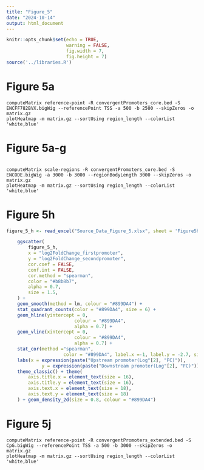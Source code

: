 ```yaml
---
title: "Figure_5"
date: "2024-10-14"
output: html_document
---
```


```r
knitr::opts_chunk$set(echo = TRUE,
                      warning = FALSE,
                      fig.width = 7,
                      fig.height = 7)
source('../libraries.R')

```

# Figure 5a

```
computeMatrix reference-point -R convergentPromoters_core.bed -S ENCFF782BVX.bigWig --referencePoint TSS -a 500 -b 2500 --skipZeros -o matrix.gz
plotHeatmap -m matrix.gz --sortUsing region_length --colorList 'white,blue'
```

# Figure 5a-g

```

computeMatrix scale-regions -R convergentPromoters_core.bed -S ENCODE.bigWig -a 3000 -b 3000 --regionBodyLength 3000 --skipZeros -o matrix.gz
plotHeatmap -m matrix.gz --sortUsing region_length --colorList 'white,blue'
```

# Figure 5h


```r
figure_5_h <- read_excel("Source_Data_Figure_5.xlsx", sheet = 'Figure5h' )

	ggscatter(
		figure_5_h,
		x = "log2FoldChange_firstpromoter",
		y = "log2FoldChange_secondpromoter",
		cor.coef = FALSE,
		conf.int = FALSE,
		cor.method = "spearman",
		color = "#b8b8b7",
		alpha = 0.7,
		size = 1.5,
	) +
	geom_smooth(method = lm, colour = "#899DA4") +
	stat_quadrant_counts(color = "#899DA4", size = 6) +
	geom_hline(yintercept = 0,
						 colour = "#899DA4",
						 alpha = 0.7) +
	geom_vline(xintercept = 0,
						 colour = "#899DA4",
						 alpha = 0.7) +
	stat_cor(method ="spearman", 
					 color = "#899DA4", label.x =-1, label.y = -2.7, size = 6) + 
	labs(x = expression(paste("Upstream promoter(Log"[2], "FC)")),
			 y = expression(paste("Downstream promoter(Log"[2], "FC)"))) +
	theme_classic() + theme(
		axis.title.x = element_text(size = 16),
		axis.title.y = element_text(size = 16),
		axis.text.x = element_text(size = 18),
		axis.text.y = element_text(size = 18)
	) + geom_density_2d(size = 0.8, colour = "#899DA4")
```

# Figure 5j

```
computeMatrix reference-point -R convergentPromoters_extended.bed -S CpG.bigWig --referencePoint TSS -a 500 -b 3000 --skipZeros -o matrix.gz
plotHeatmap -m matrix.gz --sortUsing region_length --colorList 'white,blue'

```
